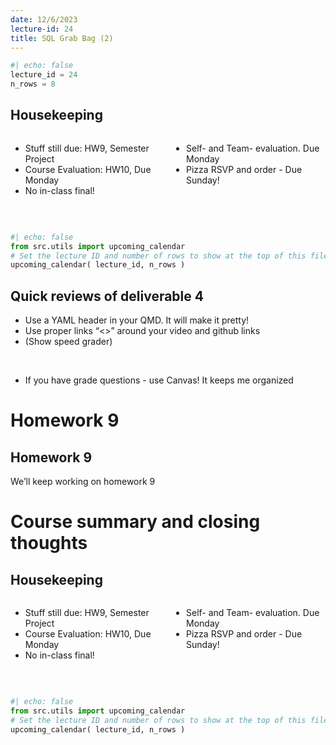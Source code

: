 ```yaml
---
date: 12/6/2023
lecture-id: 24
title: SQL Grab Bag (2)
---
```


```python
#| echo: false
lecture_id = 24
n_rows = 8
```

## Housekeeping

:::: {.columns}
::: {.column}
- Stuff still due:  HW9, Semester Project
- Course Evaluation: HW10, Due Monday
- No in-class final!
:::
::: {.column}
- Self- and Team- evaluation. Due Monday
- Pizza RSVP and order - Due Sunday!
:::
::::
<p>&nbsp;</p>

```python
#| echo: false
from src.utils import upcoming_calendar
# Set the lecture ID and number of rows to show at the top of this file!
upcoming_calendar( lecture_id, n_rows )
```

## Quick reviews of deliverable 4

* Use a YAML header in your QMD.  It will make it pretty!
* Use proper links "<>" around your video and github links
* (Show speed grader)
<p>&nbsp;</p>
* If you have grade questions - use Canvas!  It keeps me organized

# Homework 9

## Homework 9

We'll keep working on homework 9

# Course summary and closing thoughts

## Housekeeping

:::: {.columns}
::: {.column}
- Stuff still due:  HW9, Semester Project
- Course Evaluation: HW10, Due Monday
- No in-class final!
:::
::: {.column}
- Self- and Team- evaluation. Due Monday
- Pizza RSVP and order - Due Sunday!
:::
::::
<p>&nbsp;</p>
```python
#| echo: false
from src.utils import upcoming_calendar
# Set the lecture ID and number of rows to show at the top of this file!
upcoming_calendar( lecture_id, n_rows )
```
